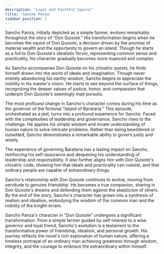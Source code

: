 ```yaml
---
description: "Loyal and Faithful Squire"
title: 'Sancho Panza'
sidebar_position: 2
---
```


Sancho Panza, initially depicted as a simple farmer, evolves remarkably throughout the story of "Don Quixote." His transformation begins when he becomes 
the squire of Don Quixote, a decision driven by the promise of material wealth and the opportunity to govern an island. Though he starts as a foil to Don Quixote's 
idealistic fervor, representing common sense and practicality, his character gradually becomes more nuanced and complex.

As Sancho accompanies Don Quixote on his chivalric quests, he finds himself drawn into the world of ideals and imagination. Though never entirely abandoning his earthy wisdom,
Sancho begins to appreciate the nobility in his master's vision. He starts to see beyond the surface of things, recognizing the deeper values of justice, honor, 
and compassion that underpin Don Quixote's seemingly mad pursuits.

The most profound change in Sancho's character comes during his time as the governor of the fictional "Island of Barataria." This episode, orchestrated as a jest, 
turns into a profound experience for Sancho. Faced with the complexities of leadership and governance, Sancho rises to the challenge. He applies his simple wisdom and innate
understanding of human nature to solve intricate problems. Rather than being bewildered or outwitted, Sancho demonstrates a remarkable ability to govern justly and wisely.

The experience of governing Barataria has a lasting impact on Sancho, reinforcing his self-assurance and deepening his understanding of leadership and responsibility. It also 
further aligns him with Don Quixote's chivalric code, showing him that ideals and practicality can coexist, and that ordinary people are capable of extraordinary things.

Sancho's relationship with Don Quixote continues to evolve, moving from servitude to genuine friendship. He becomes a true companion, sharing in Don Quixote's dreams and defending 
them against the skepticism of others. By the end of the story, Sancho's character has grown into a synthesis of realism and idealism, embodying the wisdom of the common man and the 
nobility of the knight-errant.

Sancho Panza's character in "Don Quixote" undergoes a significant transformation. From a simple farmer guided by self-interest to a wise governor and loyal friend, 
Sancho's evolution is a testament to the transformative power of friendship, idealism, and personal growth. His journey reflects the novel's rich exploration of human nature, 
offering a timeless portrayal of an ordinary man achieving greatness through wisdom, integrity, and the courage to embrace the extraordinary within himself.
